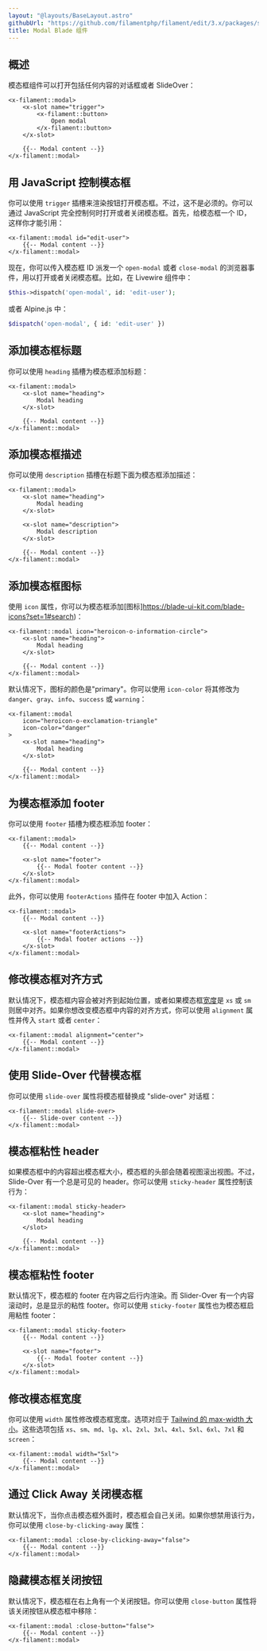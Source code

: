 ```yaml
---
layout: "@layouts/BaseLayout.astro"
githubUrl: "https://github.com/filamentphp/filament/edit/3.x/packages/support/docs/09-blade-components/02-modal.md"
title: Modal Blade 组件
---
```


## 概述

模态框组件可以打开包括任何内容的对话框或者 SlideOver：

```blade
<x-filament::modal>
    <x-slot name="trigger">
        <x-filament::button>
            Open modal
        </x-filament::button>
    </x-slot>

    {{-- Modal content --}}
</x-filament::modal>
```

## 用 JavaScript 控制模态框

你可以使用 `trigger` 插槽来渲染按钮打开模态框。不过，这不是必须的。你可以通过 JavaScript 完全控制何时打开或者关闭模态框。首先，给模态框一个 ID， 这样你才能引用：

```blade
<x-filament::modal id="edit-user">
    {{-- Modal content --}}
</x-filament::modal>
```

现在，你可以传入模态框 ID 派发一个 `open-modal` 或者 `close-modal` 的浏览器事件，用以打开或者关闭模态框。比如，在 Livewire 组件中：

```php
$this->dispatch('open-modal', id: 'edit-user');
```

或者 Alpine.js 中：

```php
$dispatch('open-modal', { id: 'edit-user' })
```

## 添加模态框标题

你可以使用 `heading` 插槽为模态框添加标题：

```blade
<x-filament::modal>
    <x-slot name="heading">
        Modal heading
    </x-slot>

    {{-- Modal content --}}
</x-filament::modal>
```

## 添加模态框描述

你可以使用 `description` 插槽在标题下面为模态框添加描述：

```blade
<x-filament::modal>
    <x-slot name="heading">
        Modal heading
    </x-slot>

    <x-slot name="description">
        Modal description
    </x-slot>

    {{-- Modal content --}}
</x-filament::modal>
```

## 添加模态框图标

使用 `icon` 属性，你可以为模态框添加[图标]https://blade-ui-kit.com/blade-icons?set=1#search)：

```blade
<x-filament::modal icon="heroicon-o-information-circle">
    <x-slot name="heading">
        Modal heading
    </x-slot>

    {{-- Modal content --}}
</x-filament::modal>
```

默认情况下，图标的颜色是"primary"。你可以使用 `icon-color` 将其修改为 `danger`、`gray`、`info`、`success` 或 `warning`：

```blade
<x-filament::modal
    icon="heroicon-o-exclamation-triangle"
    icon-color="danger"
>
    <x-slot name="heading">
        Modal heading
    </x-slot>

    {{-- Modal content --}}
</x-filament::modal>
```

## 为模态框添加 footer

你可以使用 `footer` 插槽为模态框添加 footer：

```blade
<x-filament::modal>
    {{-- Modal content --}}
    
    <x-slot name="footer">
        {{-- Modal footer content --}}
    </x-slot>
</x-filament::modal>
```

此外，你可以使用 `footerActions` 插件在 footer 中加入 Action：

```blade
<x-filament::modal>
    {{-- Modal content --}}
    
    <x-slot name="footerActions">
        {{-- Modal footer actions --}}
    </x-slot>
</x-filament::modal>
```

## 修改模态框对齐方式

默认情况下，模态框内容会被对齐到起始位置，或者如果模态框[宽度](#修改模态框宽度)是 `xs` 或 `sm` 则居中对齐。如果你想改变模态框中内容的对齐方式，你可以使用 `alignment` 属性并传入 `start` 或者 `center`：

```blade
<x-filament::modal alignment="center">
    {{-- Modal content --}}
</x-filament::modal>
```

## 使用 Slide-Over 代替模态框

你可以使用 `slide-over` 属性将模态框替换成 "slide-over" 对话框：

```blade
<x-filament::modal slide-over>
    {{-- Slide-over content --}}
</x-filament::modal>
```

## 模态框粘性 header

如果模态框中的内容超出模态框大小，模态框的头部会随着视图滚出视图。不过， Slide-Over 有一个总是可见的 header。你可以使用 `sticky-header` 属性控制该行为：

```blade
<x-filament::modal sticky-header>
    <x-slot name="heading">
        Modal heading
    </slot>

    {{-- Modal content --}}
</x-filament::modal>
```

## 模态框粘性 footer

默认情况下，模态框的 footer 在内容之后行内渲染。而 Slider-Over 有一个内容滚动时，总是显示的粘性 footer。你可以使用 `sticky-footer` 属性也为模态框启用粘性 footer：

```blade
<x-filament::modal sticky-footer>
    {{-- Modal content --}}
    
    <x-slot name="footer">
        {{-- Modal footer content --}}
    </x-slot>
</x-filament::modal>
```

## 修改模态框宽度

你可以使用 `width` 属性修改模态框宽度。选项对应于 [Tailwind 的 max-width 大小](https://tailwindcss.com/docs/max-width)。这些选项包括 `xs`、`sm`、`md`、`lg`、`xl`、`2xl`、`3xl`、`4xl`、`5xl`、`6xl`、`7xl` 和 `screen`：

```blade
<x-filament::modal width="5xl">
    {{-- Modal content --}}
</x-filament::modal>
```

## 通过 Click Away 关闭模态框

默认情况下，当你点击模态框外面时，模态框会自己关闭。如果你想禁用该行为，你可以使用 `close-by-clicking-away` 属性：

```blade
<x-filament::modal :close-by-clicking-away="false">
    {{-- Modal content --}}
</x-filament::modal>
```

## 隐藏模态框关闭按钮

默认情况下，模态框在右上角有一个关闭按钮。你可以使用 `close-button` 属性将该关闭按钮从模态框中移除：

```blade
<x-filament::modal :close-button="false">
    {{-- Modal content --}}
</x-filament::modal>
```
